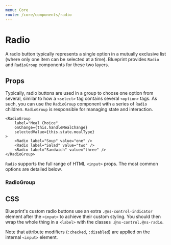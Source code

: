 ```yaml
---
menu: Core
route: /core/components/radio
---
```



# Radio

A radio button typically represents a single option in a mutually exclusive list
(where only one item can be selected at a time). Blueprint provides `Radio` and
`RadioGroup` components for these two layers.

<RadioExample />

## Props

Typically, radio buttons are used in a group to choose one option from several,
similar to how a `<select>` tag contains several `<option>` tags. As such, you
can use the `RadioGroup` component with a series of `Radio` children.
`RadioGroup` is responsible for managing state and interaction.

```tsx
<RadioGroup
    label="Meal Choice"
    onChange={this.handleMealChange}
    selectedValue={this.state.mealType}
>
    <Radio label="Soup" value="one" />
    <Radio label="Salad" value="two" />
    <Radio label="Sandwich" value="three" />
</RadioGroup>
```

`Radio` supports the full range of HTML `<input>` props.
The most common options are detailed below.

<Interface name="IRadioProps" />

### RadioGroup

<Interface name="IRadioGroupProps" />

<Interface name="IOptionProps" />

## CSS

Blueprint's custom radio buttons use an extra `.@ns-control-indicator` element
after the `<input>` to achieve their custom styling. You should then wrap the
whole thing in a `<label>` with the classes `.@ns-control.@ns-radio`.

Note that attribute modifiers (`:checked`, `:disabled`) are applied on the
internal `<input>` element.

<CssExample name="radio" />
